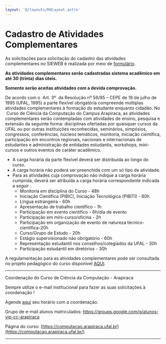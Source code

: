 ```yaml
---
layout: '@/layouts/MdLayout.astro'
---
```






Cadastro de Atividades Complementares
=====================================







As solicitações para solicitação do cadastro das atividades complementares no SIEWEB é realizada por meio de [formulário](https://docs.google.com/forms/d/e/1FAIpQLSdj2Rt3a3pci-VuezYKMLMEvSL1Hf-xynXrRlWVaeI05HMmBQ/viewform). 


**As atividades complementares serão cadastradas sistema acadêmico em até 30 (trinta) dias úteis.**  



**Somente serão aceitas atividades com a devida comprovação.**  



De acordo com o  Art. 3º  da Resolução nº 56/95 – CEPE de 18 de julho de 1995 (UFAL, 1995) a parte flexível obrigatória compreende múltiplas atividades complementares à formação do estudante enquanto cidadão. No  Curso de Ciência da Computação do Campus Arapiraca, as atividades complementares serão contempladas com atividades de ensino, pesquisa e extensão da seguinte forma: disciplinas ofertadas por quaisquer cursos da UFAL ou por outras instituições reconhecidas, seminários, simpósios, congressos, conferências, núcleos temáticos, monitoria, iniciação científica, participação em encontros regionais, nacionais e internacionais de estudantes e administração de entidades estudantis, workshops, mini-cursos e outros eventos de caráter acadêmico.  



* A carga horária da parte flexível deverá ser distribuída ao longo do curso.
* A carga horária não poderá ser preenchida com um só tipo de atividade.
* Para as atividades cuja comprovação não indique a carga horária cumprida, deverá ser atribuída a carga horária correspondente indicada a seguir :  
	+ Monitoria em disciplina do Curso - 48h
	+ Iniciação Científica (PIBIC), Iniciação Tecnológica (PIBITI) - 80h
	+ Língua estrangeira - 60h
	+ Apresentação de trabalho científico - 1h
	+ Participação em evento científico - 6h/dia de evento
	+ Participação em mini-curso/oficina - 2h
	+ Participação em organização de evento de natureza técnico-científica-20h
	+ Curso/Grupo de Estudo - 20h
	+ Estágio supervisionado não obrigatório - 60h
	+ Representação estudantil nos conselhos/colegiados da UFAL - 30h
	+ Participação estudantil em diretórios - 30h


A regulamentação para as atividades complementares pode ser consultada no projeto pedagógico do curso disponível [AQUI](../documentos/projeto-pedagogico/PPC_CC_V012019.pdf/view). 


------------------------------------------------------------------------------------------------------


Coordenação do Curso de Ciência da Computação - Arapiraca 


Sempre utilize o e-mail institucional para fazer as suas solicitações à coordenação !


Agende [aqui](https://calendly.com/coordenacao-cpt) seu horário com a coordenação​.​


Grupo de e-mail alunos matriculados: https://groups.google.com/g/alunos-vip-cc-arapiraca


Página do curso: [https://computacao.arapiraca.ufal.br](https://computacao.arapiraca.ufal.br/)


------------------------------------------------------------------------------------------------------








